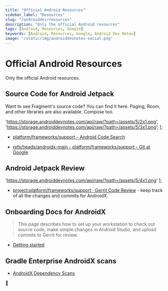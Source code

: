 ```yaml
---
title: "Official Android Resources"
sidebar_label: "Resources"
slug: "/androiddev/resources"
description: "Only the official Android resources"
tags: [Android, Resources, Google]
keywords: [Android, Resources, Google, Android Dev Notes]
image: "/static/img/androiddevnotes-social.png"
---
```



# Official Android Resources

Only the official Android resources.

## Source Code for Android Jetpack

Want to see Fragment's source code? You can find it here. Paging, Room, and other libraries are also available. Compose too.

  'https://storage.androiddevnotes.com/api/raw/?path=/assets/5/2x1.png',
  'https://storage.androiddevnotes.com/api/raw/?path=/assets/5/3x1.png',
];

<ImageDisplay imageUrls={imageUrlsSourceCodeAndroidJetpack} />

* [platform/frameworks/support - Android Code Search](https://cs.android.com/androidx/platform/frameworks/support)

* [refs/heads/androidx-main - platform/frameworks/support - Git at Google](https://android.googlesource.com/platform/frameworks/support/+/refs/heads/androidx-main)

## Android Jetpack Review

  'https://storage.androiddevnotes.com/api/raw/?path=/assets/5/4x1.png'
];

<ImageDisplay imageUrls={imageUrlsAndroidJetpackReview} />

* [project:platform/frameworks/support · Gerrit Code Review](https://android-review.googlesource.com/q/project:platform/frameworks/support) - keep track of all the changes and commits for AndroidX.

## Onboarding Docs for AndroidX

> This page describes how to set up your workstation to check out source code, make simple changes in Android Studio, and upload commits to Gerrit for review.

* [Getting started](https://android.googlesource.com/platform/frameworks/support/+/refs/heads/androidx-main/docs/onboarding.md#setup-linux-mac)

## Gradle Enterprise AndroidX scans

* [AndroidX Dependency Scans](https://ge.androidx.dev/)

🐣